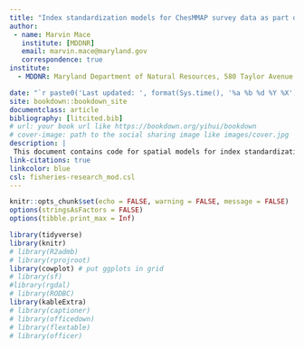 ```yaml
--- 
title: "Index standardization models for ChesMMAP survey data as part of ASMFC Atlantic Croaker assessment"
author: 
 - name: Marvin Mace
   institute: [MDDNR]
   email: marvin.mace@maryland.gov
   correspondence: true
institute:
  - MDDNR: Maryland Department of Natural Resources, 580 Taylor Avenue B-2, Annapolis, MD 21401

date: "`r paste0('Last updated: ', format(Sys.time(), '%a %b %d %Y %X'))`"
site: bookdown::bookdown_site
documentclass: article
bibliography: [litcited.bib]
# url: your book url like https://bookdown.org/yihui/bookdown
# cover-image: path to the social sharing image like images/cover.jpg
description: |
 This document contains code for spatial models for index standardization
link-citations: true
linkcolor: blue
csl: fisheries-research_mod.csl
---
```




```r

knitr::opts_chunk$set(echo = FALSE, warning = FALSE, message = FALSE)
options(stringsAsFactors = FALSE)
options(tibble.print_max = Inf)


```


```r

library(tidyverse)
library(knitr)
# library(R2admb)
# library(rprojroot)
library(cowplot) # put ggplots in grid
# library(sf)
#library(rgdal)
# library(RODBC) 
library(kableExtra)
# library(captioner)
# library(officedown)
# library(flextable)
# library(officer)

```




